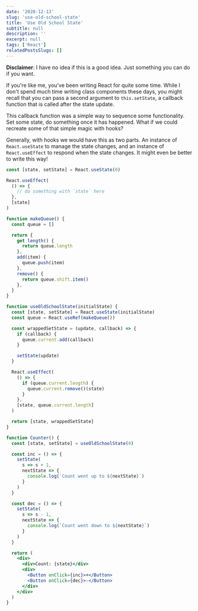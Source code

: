 ```yaml
---
date: '2020-12-13'
slug: 'use-old-school-state'
title: 'Use Old School State'
subtitle: null
description: ''
excerpt: null
tags: ['React']
relatedPostsSlugs: []
---
```



**Disclaimer**: I have no idea if this is a good idea. Just something you can do if you want.

If you're like me, you've been writing React for quite some time. While I don't spend much time writing class components these days, <Marker content="I still work with plenty of class components regularly." /> you might recall that you can pass a second argument to `this.setState`, a callback function that is called after the state update.

This callback function was a simple way to sequence some functionality. Set some state, do something once it has happened. What if we could recreate some of that simple magic with hooks? <Marker content="It's not magic. Sadly, with code as with life, it never is." />

Generally, with hooks we would have this as two parts. An instance of `React.useState` to manage the state changes, and an instance of `React.useEffect` to respond when the state changes. It might even be better to write this way!

```javascript
const [state, setState] = React.useState(0)

React.useEffect(
  () => {
    // do something with `state` here
  },
  [state]
)
```

```jsx
function makeQueue() {
  const queue = []

  return {
    get length() {
      return queue.length
    },
    add(item) {
      queue.push(item)
    },
    remove() {
      return queue.shift.item()
    },
  }
}

function useOldSchoolState(initialState) {
  const [state, setState] = React.useState(initialState)
  const queue = React.useRef(makeQueue())

  const wrappedSetState = (update, callback) => {
    if (callback) {
      queue.current.add(callback)
    }

    setState(update)
  }

  React.useEffect(
    () => {
      if (queue.current.length) {
        queue.current.remove()(state)
      }
    },
    [state, queue.current.length]
  )

  return [state, wrappedSetState]
}
```

```jsx
function Counter() {
  const [state, setState] = useOldSchoolState(0)

  const inc = () => {
    setState(
      s => s + 1,
      nextState => {
        console.log(`Count went up to ${nextState}`)
      }
    )
  }

  const dec = () => {
    setState(
      s => s - 1,
      nextState => {
        console.log(`Count went down to ${nextState}`)
      }
    )
  }

  return (
    <div>
      <div>Count: {state}</div>
      <div>
        <Button onClick={inc}>+</Button>
        <Button onClick={dec}>-</Button>
      </div>
    </div>
  )
}
```

<OffsetWrap>
  <Example />
</OffsetWrap>
